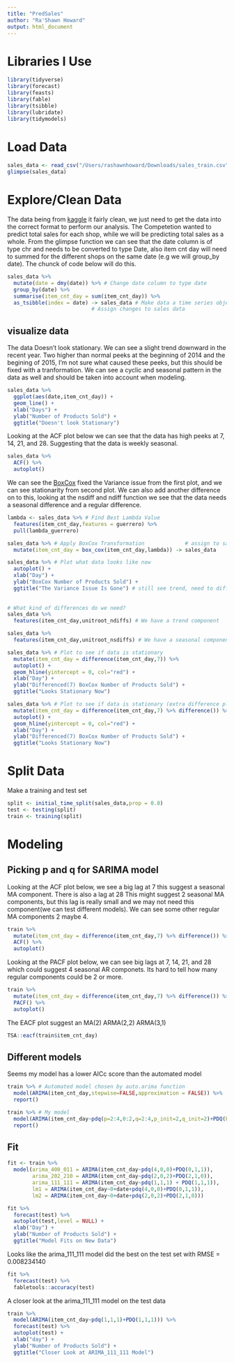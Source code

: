 ```yaml
---
title: "PredSales"
author: "Ra'Shawn Howard"
output: html_document
---
```


# Libraries I Use
```r
library(tidyverse)
library(forecast)
library(feasts)
library(fable)
library(tsibble)
library(lubridate)
library(tidymodels)
```

# Load Data
```r
sales_data <- read_csv("/Users/rashawnhoward/Downloads/sales_train.csv")
glimpse(sales_data)
```
# Explore/Clean Data
The data being from [kaggle]("https://www.kaggle.com/c/competitive-data-science-predict-future-sales") it fairly clean, we just need to get the data into the correct format to perform our analysis. The Competetion wanted to predict total sales for each shop, while we will be predicting total sales as a whole. From the glimpse function we can see that the date column is of type chr and needs to be converted to type Date, also item cnt day will need to summed for the different shops on the same date (e.g we will group_by date). The chunck of code below will do this.
```r
sales_data %>% 
  mutate(date = dmy(date)) %>% # Change date column to type date
  group_by(date) %>% 
  summarise(item_cnt_day = sum(item_cnt_day)) %>% 
  as_tsibble(index = date) -> sales_data # Make data a time series object (easier to work with)!
                           # Assign changes to sales data
```

## visualize data
The data Doesn't look stationary. We can see a slight trend downward in the recent year. Two higher than normal peeks at the beginning of 2014 and the begining of 2015, I'm not sure what caused these peeks, but this should be fixed with a tranformation. We can see a cyclic and seasonal pattern in the data as well and should be taken into account when modeling.
```r
sales_data %>% 
  ggplot(aes(date,item_cnt_day)) +
  geom_line() +
  xlab("Days") +
  ylab("Number of Products Sold") +
  ggtitle("Doesn't look Stationary")
```
Looking at the ACF plot below we can see that the data has high peeks at 7, 14, 21, and 28. Suggesting that the data is weekly seasonal.
```r
sales_data %>% 
  ACF() %>% 
  autoplot()
```
We can see the [BoxCox]("https://feasts.tidyverts.org/reference/guerrero.html") fixed the Variance issue from the first plot, and we can see stationarity from second plot. We can also add another difference on to this, looking at the nsdiff and ndiff function we see that the data needs a seasonal difference and a regular difference. 
```r
lambda <- sales_data %>% # Find Best Lambda Value
  features(item_cnt_day,features = guerrero) %>% 
  pull(lambda_guerrero)

sales_data %>% # Apply BoxCox Transformation             # assign to sales data
  mutate(item_cnt_day = box_cox(item_cnt_day,lambda)) -> sales_data

sales_data %>% # Plot what data looks like now
  autoplot() +
  xlab("Day") +
  ylab("BoxCox Number of Products Sold") +
  ggtitle("The Variance Issue Is Gone") # still see trend, need to diffference data
 
  
# What kind of differences do we need?
sales_data %>% 
  features(item_cnt_day,unitroot_ndiffs) # We have a trend component

sales_data %>% 
  features(item_cnt_day,unitroot_nsdiffs) # We have a seasonal component

sales_data %>% # Plot to see if data is stationary
  mutate(item_cnt_day = difference(item_cnt_day,7)) %>% 
  autoplot() + 
  geom_hline(yintercept = 0, col="red") +
  xlab("Day") +
  ylab("Differenced(7) BoxCox Number of Products Sold") +
  ggtitle("Looks Stationary Now")

sales_data %>% # Plot to see if data is stationary (extra difference plot)
  mutate(item_cnt_day = difference(item_cnt_day,7) %>% difference()) %>% 
  autoplot() + 
  geom_hline(yintercept = 0, col="red") +
  xlab("Day") +
  ylab("Differenced(7) BoxCox Number of Products Sold") +
  ggtitle("Looks Stationary Now")
```

# Split Data
Make a training and test set
```r
split <- initial_time_split(sales_data,prop = 0.8)
test <- testing(split)
train <- training(split)
```

# Modeling
## Picking p and q for SARIMA model
Looking at the ACF plot below, we see a big lag at 7 this suggest a seasonal MA component. There is also a lag at 28 This might suggest 2 seasonal MA components, but this lag is really small and we may not need this component(we can test different models). We can see some other regular MA components 2 maybe 4.
```r
train %>% 
  mutate(item_cnt_day = difference(item_cnt_day,7) %>% difference()) %>% 
  ACF() %>% 
  autoplot()
```
Looking at the PACF plot below, we can see big lags at 7, 14, 21, and 28 which could suggest 4 seasonal AR componets. Its hard to tell how many regular components could be 2 or more.  
```r
train %>% 
  mutate(item_cnt_day = difference(item_cnt_day,7) %>% difference()) %>% 
  PACF() %>% 
  autoplot()
```
The EACF plot suggest an MA(2) ARMA(2,2)  ARMA(3,1)
```r
TSA::eacf(train$item_cnt_day)
```
## Different models
Seems my model has a lower AICc score than the automated model
```r
train %>% # Automated model chosen by auto.arima function
  model(ARIMA(item_cnt_day,stepwise=FALSE,approximation = FALSE)) %>% 
  report()

train %>% # My model
  model(ARIMA(item_cnt_day~pdq(p=2:4,0:2,q=2:4,p_init=2,q_init=2)+PDQ(P=1:4,1,Q=0:2,P_init=1,Q_init=1))) %>% 
  report()
```

## Fit
```r
fit <- train %>% 
  model(arima_400_011 = ARIMA(item_cnt_day~pdq(4,0,0)+PDQ(0,1,1)),
        arima_202_210 = ARIMA(item_cnt_day~pdq(2,0,2)+PDQ(2,1,0)),
        arima_111_111 = ARIMA(item_cnt_day~pdq(1,1,1) + PDQ(1,1,1)),
        lm1 = ARIMA(item_cnt_day~0+date+pdq(4,0,0)+PDQ(0,1,1)),
        lm2 = ARIMA(item_cnt_day~0+date+pdq(2,0,2)+PDQ(2,1,0)))
```

```r
fit %>% 
  forecast(test) %>% 
  autoplot(test,level = NULL) + 
  xlab("Day") +
  ylab("Number of Products Sold") +
  ggtitle("Model Fits on New Data")
```
Looks like the arima_111_111 model did the best on the test set with RMSE = 0.008234140
```r
fit %>% 
  forecast(test) %>% 
  fabletools::accuracy(test)
```
A closer look at the arima_111_111 model on the test data
```r
train %>% 
  model(ARIMA(item_cnt_day~pdq(1,1,1)+PDQ(1,1,1))) %>% 
  forecast(test) %>% 
  autoplot(test) +
  xlab("day") +
  ylab("Number of Products Sold") +
  ggtitle("Closer Look at ARIMA_111_111 Model")
```

